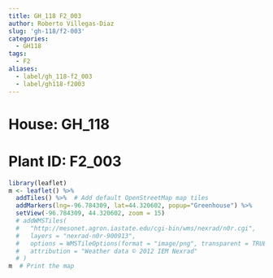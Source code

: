 ```yaml
---
title: GH_118 F2_003
author: Roberto Villegas-Diaz
slug: 'gh-118/f2-003'
categories:
  - GH118
tags:
  - F2
aliases:
  - label/gh_118-f2_003
  - label/gh118-f2003
---
```


# **House**: GH_118
# **Plant ID**: F2_003

```r
library(leaflet)
m <- leaflet() %>%
  addTiles() %>%  # Add default OpenStreetMap map tiles
  addMarkers(lng=-96.784309, lat=44.320602, popup="Greenhouse") %>%
  setView(-96.784309, 44.320602, zoom = 15)
  # addWMSTiles(
  #   "http://mesonet.agron.iastate.edu/cgi-bin/wms/nexrad/n0r.cgi",
  #   layers = "nexrad-n0r-900913",
  #   options = WMSTileOptions(format = "image/png", transparent = TRUE),
  #   attribution = "Weather data © 2012 IEM Nexrad"
  # )
m  # Print the map
```